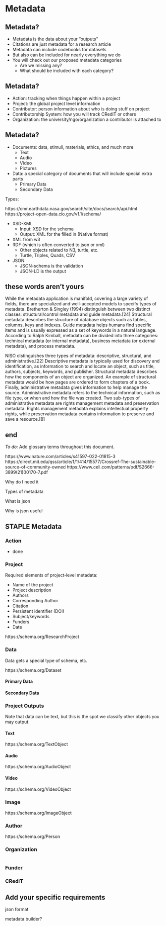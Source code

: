 # Metadata





## Metadata?{.smaller}

- Metadata is the data about your "outputs"
- Citations are just metadata for a research article
- Metadata can include codebooks for datasets
- But also can be included for nearly everything we do 
- You will check out our proposed metadata categories
  - Are we missing any?
  - What should be included with each category?
  
## Metadata?{.smaller}

- Action: tracking when things happen within a project
- Project: the global project level information 
- Contributor: person information about who is doing stuff on project
- Contributorship System: how you will track CRediT or others
- Organization: the university/ngo/organization a contributor is attached to 

## Metadata?{.smaller}
- Documents: data, stimuli, materials, ethics, and much more
  - Text
  - Audio
  - Video
  - Pictures
- Data: a special category of documents that will include special extra parts 
  - Primary Data
  - Secondary Data 

Types:

https://cmr.earthdata.nasa.gov/search/site/docs/search/api.html https://project-open-data.cio.gov/v1.1/schema/

-   XSD-XML
    -   Input: XSD for the schema
    -   Output: XML for the filled in (Native format)
-   XML from w3
-   RDF (which is often converted to json or xml)
    -   Other objects related to N3, turtle, etc.
    -   Turtle, Triples, Quads, CSV
-   JSON
    -   JSON-schema is the validation
    -   JSON-LD is the output

## these words aren't yours

While the metadata application is manifold, covering a large variety of fields, there are specialized and well-accepted models to specify types of metadata. Bretherton & Singley (1994) distinguish between two distinct classes: structural/control metadata and guide metadata.\[24\] Structural metadata describes the structure of database objects such as tables, columns, keys and indexes. Guide metadata helps humans find specific items and is usually expressed as a set of keywords in a natural language. According to Ralph Kimball, metadata can be divided into three categories: technical metadata (or internal metadata), business metadata (or external metadata), and process metadata.

NISO distinguishes three types of metadata: descriptive, structural, and administrative.\[22\] Descriptive metadata is typically used for discovery and identification, as information to search and locate an object, such as title, authors, subjects, keywords, and publisher. Structural metadata describes how the components of an object are organized. An example of structural metadata would be how pages are ordered to form chapters of a book. Finally, administrative metadata gives information to help manage the source. Administrative metadata refers to the technical information, such as file type, or when and how the file was created. Two sub-types of administrative metadata are rights management metadata and preservation metadata. Rights management metadata explains intellectual property rights, while preservation metadata contains information to preserve and save a resource.\[8\]

## end

*To do:* Add glossary terms throughout this document.

https://www.nature.com/articles/s41597-022-01815-3 https://direct.mit.edu/qss/article/1/1/414/15577/Crossref-The-sustainable-source-of-community-owned https://www.cell.com/patterns/pdf/S2666-3899(21)00170-7.pdf

Why do I need it

Types of metadata

What is json

Why is json useful

## STAPLE Metadata

### Action

-   done

### Project

Required elements of project-level metadata:

-   Name of the project
-   Project description
-   Authors
-   Corresponding Author
-   Citation
-   Persistent identifier (DOI)
-   Subject/keywords
-   Funders
-   Date

https://schema.org/ResearchProject

### Data

Data gets a special type of schema, etc.

https://schema.org/Dataset

#### Primary Data

#### Secondary Data

### Project Outputs

Note that data can be text, but this is the spot we classify other objects you may output.

#### Text

https://schema.org/TextObject

#### Audio

https://schema.org/AudioObject

#### Video

https://schema.org/VideoObject

### Image

https://schema.org/ImageObject

### Author

https://schema.org/Person

### Organization

``` json
```

### Funder

### CRediT

## Add your specific requirements

json format

metadata builder?
